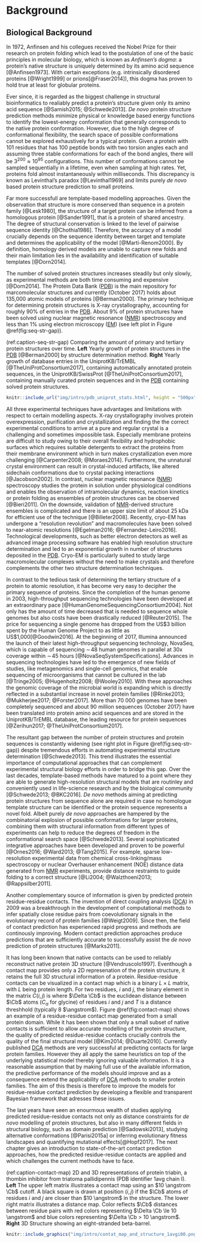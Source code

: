 # Background

## Biological Background {#general-intro}

In 1972, Anfinsen and his collegues received the Nobel Prize for their research on protein folding which lead to the postulation of one of the basic principles in molecular biology, which is known as *Anfinsen's dogma*: a protein's native structure is uniquely determined by its amino acid sequence [@Anfinsen1973]. 
With certain exceptions (e.g. intrinsically disordered proteins [@Wright1999] or prions[@Fraser2014]), this dogma has proven to hold true at least for globular proteins.

Ever since, it is regarded as the biggest challenge in structural bioinformatics to realiably predict a protein's structure given only its amino acid sequence [@Samish2015; @Schwede2013]. 
*De&#160;novo* protein structure prediction methods minimize physical or knowledge based energy functions to identify the lowest-energy conformation that generally corresponds to the native protein conformation.
However, due to the high degree of conformational flexibility, the search space of possible conformations cannot be explored exhaustively for a typical protein.
Given a protein with 101 residues that has 100 peptide bonds with two torsion angles each and assuming three stable conformations for each of the bond angles, there will be $3^{200} \approx  10^{95}$ configurations.
This number of conformations cannot be sampled sequentially in a lifetime, even when sampling at high rates.
Yet, proteins fold almost instantaneously within milliseconds. 
This discrepancy is known as Levinthal's paradox [@Levinthal1969] and limits purely *de novo* based protein structure prediction to small proteins.

Far more successfull are template-based modelling approaches. 
Given the observation that structure is more conserved than sequence in a protein family [@Lesk1980], the structure of a target protein can be inferred from a homologous protein [@Sander1991], that is a protein of shared ancestry.
The degree of structural conservation is linked to the level of pairwise sequence identity [@Chothia1986]. 
Therefore, the accuracy of a model crucially depends on the sequence identity between target and template and determines the applicability of the model [@Marti-Renom2000]. 
By definition, homology derived models are unable to capture new folds and their main limitation lies in the availability and identification of suitable templates [@Dorn2014].  

The number of solved protein structures increases steadily but only slowly, as experimental methods are both time consuming and expensive [@Dorn2014].
The Protein Data Bank ([PDB](#abbrev)) is the main repository for marcomolecular structures and currently (October 2017) holds about 135,000 atomic models of proteins [@Berman2000]. 
The primary technique for determining protein structures is X-ray crystallography, accounting for roughly 90% of entries in the [PDB](#abbrev). 
About 9% of protein structures have been solved using nuclear magnetic resonance ([NMR](#abbrev)) spectroscopy and less than 1% using electron microscopy ([EM](#abbrev)) (see left plot in Figure \@ref(fig:seq-str-gap)).

(ref:caption-seq-str-gap) Comparing the amount of primary and tertiary protein structures over time. **Left** Yearly growth of protein structures in the [PDB](#abbrev) [@Berman2000] by structure determination method. **Right** Yearly growth of database entries in the UniprotKB/TrEMBL [@TheUniProtConsortium2017], containing automatically annotated protein sequences, in the UniprotKB/SwissProt [@TheUniProtConsortium2017], containing manually curated protein sequences and in the [PDB](#abbrev) containing solved protein structures.

```r
knitr::include_url("img/intro/pdb_uniprot_stats.html", height = "500px")
```

All three experimental techniques have advantages and limitations with respect to certain modelling aspects.
X-ray crystallography involves protein overexpression, purification and crystallization and finding the the correct experimental conditions to arrive at a pure and regular crystal is a challenging and sometimes impossible task. 
Especially membrane proteins are difficult to study owing to their overall flexibility and hydrophobic surfaces which requires suitable detergents to extract the proteins from their membrane environment which in turn makes crystallization even more challenging [@Carpenter2008; @Moraes2014].
Furthermore, the unnatural crystal environment can result in crystal-induced artifacts, like altered sidechain conformations due to crystal packing interactions [@Jacobson2002]. 
In contrast, nuclear magnetic resonance ([NMR](#abbrev)) spectroscopy studies the protein in solution under physiological conditions and enables the observation of intramolecular dynamics, reaction kinetics or protein folding as ensembles of protein structures can be observed [@Bieri2011]. 
On the downside, validation of [NMR](#abbrev)-derived structure ensembles is complicated and there is an upper size limit of about 25 kDa for efficient use of the technique [@Billeter2008]. 
Recently, cryo-EM has undergone a "resolution revolution" and macromolecules have been solved to near-atomic resolutions [@Egelman2016; @Fernandez-Leiro2016].
Technological developments, such as better electron detectors as well as advanced image processing software has enabled high resolution structure determination and led to an exponential growth in number of structures deposited in the [PDB](#abbrev).
Cryo-EM is particularly suited to study large macromolecular complexes without the need to make crystals and therefore complements the other two structure determination techniques. 

In contrast to the tedious task of determining the tertiary structure of a protein to atomic resolution, it has become very easy to decipher the primary sequence of proteins. 
Since the completion of the human genome in 2003, high-throughput sequencing technologies have been developed at an extraordinary pace [@HumanGenomeSequencingConsortium2004].
Not only has the amount of time decreased that is needed to sequence whole genomes but also costs have been drastically reduced [@Reuter2015]. 
The price for sequencing a single genome has dropped from the US\$3 billion spent by the Human Genome Project to as little as US\$1,000[@Goodwin2016].
At the beginning of 2017, Illumina announced the launch of their latest high-throughput sequencing technology, NovaSeq, which is capable of sequencing $\sim \! 48$ human genomes in parallel at 30x coverage within $\sim \! 45$ hours [@NovaSeqSystemSpecifications].
Advances in sequencing technologies have led to the emergence of new fields of studies, like metagenomics and single-cell genomics, that enable sequencing of microorganisms that cannot be cultured in the lab [@Tringe2005; @Hugenholtz2008; @Wooley2010]. 
With these approaches the genomic coverage of the microbial world is expanding which is directly reflected in a substantial increase in novel protein families [@Rinke2013; @Mukherjee2017; @Forster2017]. 
More than 70 000 genomes have been completely sequenced and about 90 million sequences (October 2017) have been translated into protein amino acid sequences and are stored in the UniprotKB/TrEMBL database, the leading resource for protein sequences [@Zerihun2017; @TheUniProtConsortium2017].


The resultant gap between the number of protein structures and protein sequences is constantly widening (see right plot in Figure \@ref(fig:seq-str-gap)) despite tremendous efforts in automating experimental structure determination [@Schwede2013].
This trend illustrates the essential importance of computational approaches that can complement experimental structural biology efforts in order to bridge this gap.
Over the last decades, template-based methods have matured to a point where they are able to generate high-resolution structural models that are routinley and conveniently used in life-science research and by the biological community [@Schwede2013; @BKC2016].
*De novo* methods aiming at predicting protein structures from sequence alone are required in case no homologue template structure can be identified or the protein sequence represents a novel fold.
Albeit purely *de novo* approaches are hampered by the combinatorial explosion of possible conformations for larger proteins, combining them with structural information from different types of experiments can help to reduce the degrees of freedom in the conformational search space [@Schwede2013].
Several sophisticated integrative approaches have been developed and proven to be powerful [@Ornes2016; @Ward2013; @Tang2015].
For example, sparse low-resolution experimental data from chemical cross-linking/mass spectroscopy or nuclear Overhauser enhancement (NOE) distance data generated from [NMR](#abbrev) experiments, provide distance restraints to guide folding to a correct structure [@Li2004; @Walzthoeni2013; @Rappsilber2011].
 


Another complementary source of information is given by predicted protein residue-residue contacts.
The invention of direct coupling analysis ([DCA](#abbrev)) in 2009 was a breakthrough in the development of computational methods to infer spatially close residue pairs from coevolutionary signals in the evolutionary record of protein families [@Weigt2009]. 
Since then, the field of contact prediction has experienced rapid progress and methods are continously improving.
Modern contact prediction approaches produce predictions that are sufficiently accurate to successfully assist the *de novo* prediction of protein structures [@Marks2011].

It has long been known that native contacts can be used to reliably reconstruct native protein 3D structure [@Vendruscolo1997].
Eventhough a contact map provides only a 2D represenation of the protein structure, it retains the full 3D structural information of a protein.
Residue-residue contacts can be visualized in a contact map which is a binary $L \times L$ matrix, with $L$ being protein length.
For two residues, $i$ and $j$, the binary element in the matrix $C(i,j)$ is 
\begin{equation}
    C(i,j) =    
    \begin{cases}
        1, & \text{if } \Delta \Cb < T \\
        0, & \text{otherwise}
    \end{cases}
\end{equation}
where $\Delta \Cb$ is the euclidean distance between $\Cb$ atoms ($C_\alpha$ for glycine) of residues $i$ and $j$ and $T$ is a distance threshhold (typically 8 $\angstrom$).
Figure \@ref(fig:contact-map) shows an example of a residue-residue contact map generated from a small protein domain.
While it has been shown that only a small subset of native contacts is sufficient to allow accurate modelling of the protein structure, the quality of predicted residue-residue contacts crucially controls the quality of the final structural model [@Kim2014; @Duarte2010].
Currently published [DCA](#abbrev) methods are very successful at predicting contacts for large protein families.
However they all apply the same heuristics on top of the underlying statistical model thereby ignoring valuable information. 
It is a reasonable assumption that by making full use of the available information, the predictive performance of the models should improve and as a consequence extend the applicability of [DCA](#abbrev) methods to smaller protein families.
The aim of this thesis is therefore to improve the models for residue-residue contact prediction by developing a flexible and transparent Bayesian framework that adresses these issues.

The last years have seen an enourmous wealth of studies applying predicted residue-residue contacts not only as distance constraints for *de novo* modelling of protein structures, but also in many different fields in structural biology, such as domain prediction [@Sadowski2013], studying alternative conformations [@Parisi2015a] or inferring evolutionary fitness landscapes and quantifying mutational effects[@Hopf2017]. 
The next chapter gives an introduction to state-of-the-art contact prediction approaches, how the predicted residue-residue contacts are applied and which challenges the current methods have to face. 

(ref:caption-contact-map) 2D and 3D representations of protein triabin, a thombin inhibitor from triatoma pallidipennis (PDB identifier 1avg chain I). **Left** The upper left matrix illustrates a contact map using an $10 \angstrom \Cb$ cutoff. A black square is drawn at position $(i, j)$ if the $\Cb$ atoms of residues $i$ and $j$ are closer than $10 \angstrom$ in the structure. The lower right matrix illustrates a distance map. Color reflects $\Cb$ distances between residue pairs with red colors representing $\Delta \Cb \le 10 \angstrom$ and blue colors representing  $\Delta \Cb > 10 \angstrom$. **Right** 3D Structure showing an eight-stranded beta-barrel. 

```r
knitr::include_graphics("img/intro/contat_map_and_structure_1avgi00.png")
```



<!--

### Amino Acid Interactions {#amino-acid-interactions}

The Venn diagram in figure \@ref(fig:amino-acid-physico-chemical-properties) displays a typical classification of amino acids with respect to their physico-chemical properties. 


The aromatic amino acids tryptophan (W), tyrosine (Y), phenylalanine (F), and histidine (H) contain an aromatic ring system. 
Generally, aromatic ring systems are planar, and electons are shared over the whole ring structure.
Interactions between aromatic residues have very constrained geometries regarding the angle between the centroid of their rings. 
The $\pi$-electron systems favour T-shaped or offset stacked conformations [@Waters2002].
Preferred distances between aromatic residues have been observed between 4.5$\angstrom$ and 7$\angstrom$ of their ring centroids [@Burley1985].

Cysteine (C) residues can form disulphide bonds, which are the only covalent bonds between two amino acid side chains.
They comprise the strongest side chain interactions in protein structures and their length varies between 3.5$\angstrom$ to 4$\angstrom$.
Disulphide bonds also have a well defined geometry: there are five dihedral angles in a disulphide bond resulting in 20 different possible configurations. 
Only one configuration is favoured so that the dihedral angle between the carbon and sulfur atoms is close to 90 degrees [@Thornton1981].
They play a very important role in stabilizing protein structures. 
The number of disulfide bonds is negatively correlated with protein length: smaller proteins have more disulfide bonds helping to stabilize the structure in absence of strong hydrophobic packing in the core.
It has also been found that disulfide bonds are more frequently observed in proteins of hyperthermophilic bacteria, being positively selected for increased stability [@Bastolla2005].

Salt bridges are based on electrostatic interactions between positively charged residues (arginine (R) and lysine (K)) and negatively charged residues (aspartic acid (D) and glutamic acid (E)). 
The strength of electrostatic interactions, as described by Coulomb's law, decreases with distance between the point charges at the functional groups. 
It has been found to be maximal at 4$\angstrom$ with respect to the functional groups of the both residues [@Donald2011].

Hydrogen bonds can be formed between a donor residue which possesses an hydrogen atom attached to a strongly electronegative atom and an acceptor residue which possesses an electronegative atom with a lone electron pair. 
They are electrostatic interactions as well and thus their strength depends on distance as well. 
Hydrogen bonds are formed at distances of 2.4$\angstrom$ to 3.5$\angstrom$ between the non-hydrogen atoms (Berg JM, Tymoczko JL, 2002).

Salt bridges as well as hydrogen bonds have strong geometric preferences (Kumar and Nussinov, 1999). 
The geometry of a hydrogen bond depends on the angle between the HB donor, the hydrogen atom and the HB acceptor (Torshin et al., 2002).

Cation–$\pi$ interactions are formed between positively charged or partially charged amino acids with amino groups (K,R,Q,E) and aromatic residues (W,Y,F,H). 
The preferential distance of the amino group to the $\pi$-electron system has been determined between 3.4$\angstrom$ and 6$\angstrom$ [@Burley1986] [@Crowley2005]
Their role in stabilizing protein structures is still under debate [@Slutsky2004].

Proline residues are conformationally restricted, with the alpha-amino group of the backbone directly attached to the side chain. 
The sterical rigidity of the proline side chain restricts the backbone angle and thus affects secondary structure formation.
Proline is known as a helix-breaker. 
Whereas other aromatic side chains are defined by their negatively charged $\pi$ faces, the face of proline side chains is partially positively charged.
Thus, aromatic and proline residues can interact favorably with each other.
Once due to the hydrophobic nature of the residues and also due to the interaction between the negatively charged aroamtic $\pi$ face and the polarized C-H bonds in proline, called a CH/$\pi$  interaction.

Petersen et al. (2012) found clear secondary structure elements preferences for each amino acid pair. 
For example, residue pairs containing Alanine and Leucine are predominantly found in buried $\alpha$-helices, whereas pairs containing Isoleucine and Valine preferentially are located in $\beta$-sheet environments. 
Of course, solvent accessibility represents an important criterion for residue interactions. 
Hydrophobic residues are rather buried in the structure, whereas polar and charged residues are found more frequently on the protein surface and interact with water molecules.

```r
knitr::include_graphics("img/amino_acid_physico_chemical_properties_venn_diagramm.png")
```

-->
